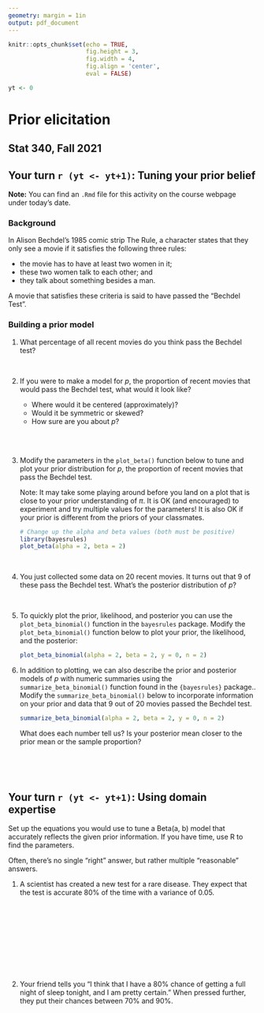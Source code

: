 ```yaml
---
geometry: margin = 1in
output: pdf_document
---
```


\pagenumbering{gobble}

```r
knitr::opts_chunk$set(echo = TRUE,
                      fig.height = 3,
                      fig.width = 4,
                      fig.align = 'center',
                      eval = FALSE)

yt <- 0
```

# Prior elicitation
## Stat 340, Fall 2021

\bigskip

## Your turn `r (yt <- yt+1)`: Tuning your prior belief

**Note:** You can find an `.Rmd` file for this activity on the course webpage under today's date.


### Background

In Alison Bechdel's 1985 comic strip The Rule, a character states that they only see a movie if it satisfies the following three rules:

- the movie has to have at least two women in it;
- these two women talk to each other; and
- they talk about something besides a man.

A movie that satisfies these criteria is said to have passed the "Bechdel Test".



### Building a prior model

1. What percentage of all recent movies do you think pass the Bechdel test?

\

2. If you were to make a model for $p$, the proportion of recent movies that would pass the Bechdel test, what would it look like?    

    - Where would it be centered (approximately)?
    - Would it be symmetric or skewed?
    - How sure are you about $p$?

\
\

3. Modify the parameters in the `plot_beta()` function below to tune and plot your prior distribution for $p$, the proportion of recent movies that pass the Bechdel test.

    Note: It may take some playing around before you land on a plot that is close to your prior understanding of $\pi$. It is OK (and encouraged) to experiment and try multiple values for the parameters! It is also OK if your prior is different from the priors of your classmates.


    ```r
# Change up the alpha and beta values (both must be positive)
library(bayesrules)
plot_beta(alpha = 2, beta = 2) 
```

\


4. You just collected some data on 20 recent movies. It turns out that 9 of these pass the Bechdel test. What's the posterior distribution of $p$?

\ 
\

5. To quickly plot the prior, likelihood, and posterior you can use the `plot_beta_binomial()` function in the `bayesrules` package. Modify the `plot_beta_binomial()` function below to plot your prior, the likelihood, and the posterior:

    ```r
plot_beta_binomial(alpha = 2, beta = 2, y = 0, n = 2)
```

6. In addition to plotting, we can also describe the prior and posterior models of $p$ with numeric summaries using the `summarize_beta_binomial()` function found in the `{bayesrules}` package.. Modify the `summarize_beta_binomial()` below to incorporate information on your prior and data that 9 out of 20 movies passed the Bechdel test.

    ```r
summarize_beta_binomial(alpha = 2, beta = 2, y = 0, n = 2)
```

    What does each number tell us? Is your posterior mean closer to the prior mean or the sample proportion?

\ 

\ 
    

## Your turn `r (yt <- yt+1)`: Using domain expertise

Set up the equations you would use to tune a Beta(a, b)  model that accurately reflects the given prior information. If you have time, use R to find the parameters.

Often, there’s no single “right” answer, but rather multiple “reasonable” answers.

1. A scientist has created a new test for a rare disease. They expect that the test is accurate 80% of the time with a variance of 0.05.

\ 

\ 

\ 

\ 

\ 

2. Your friend tells you “I think that I have a 80% chance of getting a full night of sleep tonight, and I am pretty certain.” When pressed further, they put their chances between 70% and 90%.



